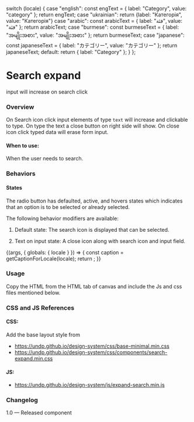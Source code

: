 
  switch (locale) {
    case "english":
      const engText = { label: "Category", value: "category" };
      return engText;
    case "ukrainian":
      return {label: "Категорія", value: "Категорія"}
    case "arabic":
      const arabicText = { label: "فئة", value: "فئة" };
      return arabicText;
    case "burmese":
      const burmeseText = { label: "အမျိုးအစား", value: "အမျိုးအစား" };
      return burmeseText;
    case "japanese":
      const japaneseText = { label: "カテゴリー", value: "カテゴリー" };
      return japaneseText;
    default:
      return { label: "Category" };
  }
};

<Meta title="Components/Forms/Search expand" />

# Search expand

input will increase on search click

### Overview

On Search icon click input elements of type <code>text</code> will increase and clickable to type. On type the text a close button on right side will show. On close icon click typed data will erase form input.

#### When to use:

When the user needs to search.

### Behaviors

#### States

The radio button has defaulted, active, and hovers states which indicates that an option is to be selected or already selected.

The following behavior modifiers are available:

1. Default state:
   The search icon is displayed that can be selected.

2. Text on input state:
   A close icon along with search icon and input field.

<Canvas>
  <Story name="Search expand">
    {(args, { globals: { locale } }) => {
      const caption = getCaptionForLocale(locale);
      return <SearchExpand></SearchExpand>;
    }}
  </Story>
</Canvas>

### Usage

Copy the HTML from the HTML tab of canvas and include the Js and css files mentioned below.

### CSS and JS References

#### CSS:

Add the base layout style from

- https://undp.github.io/design-system/css/base-minimal.min.css
- https://undp.github.io/design-system/css/components/search-expand.min.css

#### JS:

- https://undp.github.io/design-system/js/expand-search.min.js

### Changelog

1.0 — Released component
